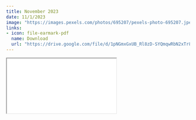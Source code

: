 ```yaml
---
title: November 2023
date: 11/1/2023
image: "https://images.pexels.com/photos/695207/pexels-photo-695207.jpeg?auto=compress&cs=tinysrgb&w=1260&h=750&dpr=2"
links:
- icon: file-earmark-pdf
  name: Download
  url: "https://drive.google.com/file/d/1pNGmxGxUB_Rl8zD-SYQmqwRbN2xTr8gb/view?usp=sharing"
---
```



```{=html}
<iframe class="news ar4x3" src="nov23.Rhtml" title="November Newsletter"></iframe>
```

